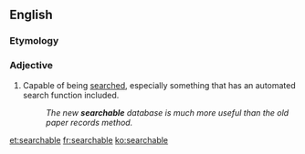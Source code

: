 ==English==

===Etymology===
{{suffix|search|able}}

===Adjective===
{{en-adj|-}}

#Capable of being [[search]]ed, especially something that has an automated search function included.
#:''The new '''searchable''' database is much more useful than the old paper records method.''

[[et:searchable]]
[[fr:searchable]]
[[ko:searchable]]
